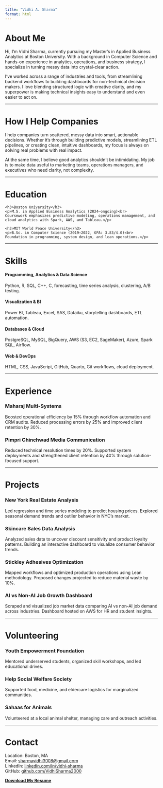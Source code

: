```yaml
---
title: "Vidhi A. Sharma"
format: html
---
```


# About Me {#about}

Hi, I'm Vidhi Sharma, currently pursuing my Master’s in Applied Business Analytics at Boston University. With a background in Computer Science and hands-on experience in analytics, operations, and business strategy, I specialize in turning messy data into crystal-clear action.

I’ve worked across a range of industries and tools, from streamlining backend workflows to building dashboards for non-technical decision makers. I love blending structured logic with creative clarity, and my superpower is making technical insights easy to understand and even easier to act on.

---

# How I Help Companies {#how-i-help}

I help companies turn scattered, messy data into smart, actionable decisions. Whether it’s through building predictive models, streamlining ETL pipelines, or creating clean, intuitive dashboards, my focus is always on solving real problems with real impact.

At the same time, I believe good analytics shouldn’t be intimidating. My job is to make data useful to marketing teams, operations managers, and executives who need clarity, not complexity.

---

# Education {#education}

<div class="card-grid">
  <div class="card">
    <h3>Boston University</h3>
    <p>M.S. in Applied Business Analytics (2024–ongoing)<br>
    Coursework emphasizes predictive modeling, operations management, and cloud analytics with Spark, AWS, and Tableau.</p>
  </div>
  <div class="card">
    <h3>MIT World Peace University</h3>
    <p>B.Sc. in Computer Science (2019–2022, GPA: 3.83/4.0)<br>
    Foundation in programming, system design, and lean operations.</p>
  </div>
</div>

---

# Skills {#skills}

<div class="card-grid">
  <div class="card"><h4>Programming, Analytics & Data Science</h4><p>Python, R, SQL, C++, C, forecasting, time series analysis, clustering, A/B testing.</p></div>
  <div class="card"><h4>Visualization & BI</h4><p>Power BI, Tableau, Excel, SAS, Dataiku, storytelling dashboards, ETL automation.</p></div>
  <div class="card"><h4>Databases & Cloud</h4><p>PostgreSQL, MySQL, BigQuery, AWS (S3, EC2, SageMaker), Azure, Spark SQL, Airflow.</p></div>
  <div class="card"><h4>Web & DevOps</h4><p>HTML, CSS, JavaScript, GitHub, Quarto, Git workflows, cloud deployment.</p></div>
</div>

---

# Experience {#experience}

<div class="card">
  <h3>Maharaj Multi-Systems</h3>
  <p>Boosted operational efficiency by 15% through workflow automation and CRM audits. Reduced processing errors by 25% and improved client retention by 30%.</p>
</div>

<div class="card">
  <h3>Pimpri Chinchwad Media Communication</h3>
  <p>Reduced technical resolution times by 20%. Supported system deployments and strengthened client retention by 40% through solution-focused support.</p>
</div>

---

# Projects {#projects}

<div class="card">
  <h3>New York Real Estate Analysis</h3>
  <p>Led regression and time series modeling to predict housing prices. Explored seasonal demand trends and outlier behavior in NYC’s market.</p>
</div>

<div class="card">
  <h3>Skincare Sales Data Analysis</h3>
  <p>Analyzed sales data to uncover discount sensitivity and product loyalty patterns. Building an interactive dashboard to visualize consumer behavior trends.</p>
</div>

<div class="card">
  <h3>Stickley Adhesives Optimization</h3>
  <p>Mapped workflows and optimized production operations using Lean methodology. Proposed changes projected to reduce material waste by 10%.</p>
</div>

<div class="card">
  <h3>AI vs Non-AI Job Growth Dashboard</h3>
  <p>Scraped and visualized job market data comparing AI vs non-AI job demand across industries. Dashboard hosted on AWS for HR and student insights.</p>
</div>

---

# Volunteering {#volunteering}

<div class="card">
  <h3>Youth Empowerment Foundation</h3>
  <p>Mentored underserved students, organized skill workshops, and led educational drives.</p>
</div>

<div class="card">
  <h3>Help Social Welfare Society</h3>
  <p>Supported food, medicine, and eldercare logistics for marginalized communities.</p>
</div>

<div class="card">
  <h3>Sahaas for Animals</h3>
  <p>Volunteered at a local animal shelter, managing care and outreach activities.</p>
</div>

---

# Contact {#contact}

Location: Boston, MA  
Email: [sharmavidhi3008@gmail.com](mailto:sharmavidhi3008@gmail.com)  
LinkedIn: [linkedin.com/in/vidhi-sharma](https://linkedin.com/in/vidhi-sharma)  
GitHub: [github.com/VidhiSharma2000](https://github.com/VidhiSharma2000)

**[Download My Resume](resume%20VIDHI%20A%20SHARMA%20BU.pdf){target=\"_blank\"}**

